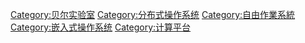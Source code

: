 [[Category:贝尔实验室|Category:贝尔实验室]]
[[Category:分布式操作系统|Category:分布式操作系统]]
[[Category:自由作業系統|Category:自由作業系統]]
[[Category:嵌入式操作系统|Category:嵌入式操作系统]]
[[Category:计算平台|Category:计算平台]]